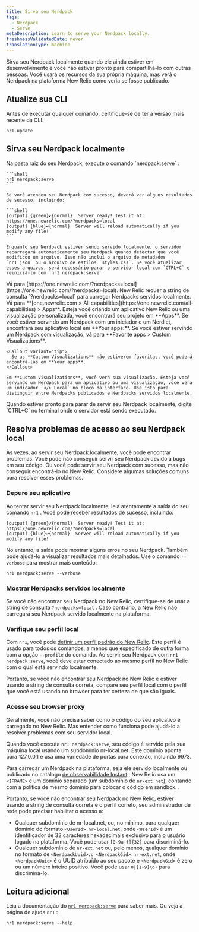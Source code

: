 ```yaml
---
title: Sirva seu Nerdpack
tags:
  - Nerdpack
  - Serve
metaDescription: Learn to serve your Nerdpack locally.
freshnessValidatedDate: never
translationType: machine
---
```


Sirva seu Nerdpack localmente quando ele ainda estiver em desenvolvimento e você não estiver pronto para compartilhá-lo com outras pessoas. Você usará os recursos da sua própria máquina, mas verá o Nerdpack na plataforma New Relic como veria se fosse publicado.

## Atualize sua CLI

Antes de executar qualquer comando, certifique-se de ter a versão mais recente da CLI:

```shell
nr1 update
```

## Sirva seu Nerdpack localmente

<Steps>
  <Step>
    Na pasta raiz do seu Nerdpack, execute o comando `nerdpack:serve` :

    ```shell
    nr1 nerdpack:serve
    ```

    Se você atendeu seu Nerdpack com sucesso, deverá ver alguns resultados de sucesso, incluindo:

    ```shell
    [output] {green}✔{normal}  Server ready! Test it at: https://one.newrelic.com/?nerdpacks=local
    [output] {blue}↩{normal}  Server will reload automatically if you modify any file!
    ```

    Enquanto seu Nerdpack estiver sendo servido localmente, o servidor recarregará automaticamente seu Nerdpack quando detectar que você modificou um arquivo. Isso não inclui o arquivo de metadados `nr1.json` ou o arquivo de estilos `styles.css`. Se você atualizar esses arquivos, será necessário parar o servidor local com `CTRL+C` e reiniciá-lo com `nr1 nerdpack:serve`.
  </Step>

  <Step>
    Vá para [https://one.newrelic.com/?nerdpacks=local](https://one.newrelic.com/?nerdpacks=local). New Relic requer a string de consulta `?nerdpacks=local` para carregar Nerdpacks servidos localmente.
  </Step>

  <Step>
    Vá para <DoNotTranslate>**[one.newrelic.com > All capabilities](https://one.newrelic.com/all-capabilities) > Apps**</DoNotTranslate>. Esteja você criando um aplicativo New Relic ou uma visualização personalizada, você encontrará seu projeto em <DoNotTranslate>**Apps**</DoNotTranslate>.
  </Step>

  <Step>
    Se você estiver servindo um Nerdpack com um iniciador e um Nerdlet, encontrará seu aplicativo local em <DoNotTranslate>**Your apps:**</DoNotTranslate>. Se você estiver servindo um Nerdpack com visualização, vá para <DoNotTranslate>**Favorite apps > Custom Visualizations**</DoNotTranslate>.

    <Callout variant="tip">
      Se as **Custom Visualizations** não estiverem favoritas, você poderá encontrá-las em **Your apps**.
    </Callout>

    Em **Custom Visualizations**, você verá sua visualização. Esteja você servindo um Nerdpack para um aplicativo ou uma visualização, você verá um indicador `</> Local` no bloco da interface. Use isto para distinguir entre Nerdpacks publicados e Nerdpacks servidos localmente.
  </Step>

  <Step>
    Quando estiver pronto para parar de servir seu Nerdpack localmente, digite `CTRL+C` no terminal onde o servidor está sendo executado.
  </Step>
</Steps>

## Resolva problemas de acesso ao seu Nerdpack local

Às vezes, ao servir seu Nerdpack localmente, você pode encontrar problemas. Você pode não conseguir servir seu Nerdpack devido a bugs em seu código. Ou você pode servir seu Nerdpack com sucesso, mas não conseguir encontrá-lo no New Relic. Considere algumas soluções comuns para resolver esses problemas.

### Depure seu aplicativo

Ao tentar servir seu Nerdpack localmente, leia atentamente a saída do seu comando `nr1` . Você pode receber resultados de sucesso, incluindo:

```shell
[output] {green}✔{normal}  Server ready! Test it at: https://one.newrelic.com/?nerdpacks=local
[output] {blue}↩{normal}  Server will reload automatically if you modify any file!
```

No entanto, a saída pode mostrar alguns erros no seu Nerdpack. Também pode ajudá-lo a visualizar resultados mais detalhados. Use o comando `--verbose` para mostrar mais conteúdo:

```shell
nr1 nerdpack:serve --verbose
```

### Mostrar Nerdpacks servidos localmente

Se você não encontrar seu Nerdpack no New Relic, certifique-se de usar a string de consulta `?nerdpacks=local` . Caso contrário, a New Relic não carregará seu Nerdpack servido localmente na plataforma.

### Verifique seu perfil local

Com `nr1`, você pode [definir um perfil padrão do New Relic](/docs/new-relic-solutions/build-nr-ui/nr1-cli/nr1-common/#nr1-profiles). Este perfil é usado para todos os comandos, a menos que especificado de outra forma com a opção `--profile` do comando. Ao servir seu Nerdpack com `nr1 nerdpack:serve`, você deve estar conectado ao mesmo perfil no New Relic com o qual está servindo localmente.

Portanto, se você não encontrar seu Nerdpack no New Relic e estiver usando a string de consulta correta, compare seu perfil local com o perfil que você está usando no browser para ter certeza de que são iguais.

### Acesse seu browser proxy

Geralmente, você não precisa saber como o código do seu aplicativo é carregado no New Relic. Mas entender como funciona pode ajudá-lo a resolver problemas com seu servidor local.

Quando você executa `nr1 nerdpack:serve`, seu código é servido pela sua máquina local usando um subdomínio nr-local.net. Este domínio aponta para 127.0.0.1 e usa uma variedade de portas para conexão, incluindo 9973.

Para carregar um Nerdpack na plataforma, seja ele servido localmente ou publicado no catálogo [de observabilidade Instant](https://newrelic.com/instant-observability) , New Relic usa um `<IFRAME>` e um domínio separado (um subdomínio de `nr-ext.net`), contando com a política de mesmo domínio para colocar o código em sandbox. .

Portanto, se você não encontrar seu Nerdpack no New Relic, estiver usando a string de consulta correta e o perfil correto, seu administrador de rede pode precisar habilitar o acesso a:

* Qualquer subdomínio de nr-local.net, ou, no mínimo, para qualquer domínio do formato `<UserId>.nr-local.net`, onde `<UserId>` é um identificador de 32 caracteres hexadecimais exclusivo para o usuário logado na plataforma. Você pode usar `[0-9a-f]{32}` para discriminá-lo.
* Qualquer subdomínio de `nr-ext.net` ou, pelo menos, qualquer domínio no formato de `<NerdpackUuid>.g <NerdpackGid>.nr-ext.net`, onde `<NerdpackUuid>` é o UUID atribuído ao seu pacote e `<NerdpackGid>` é zero ou um número inteiro positivo. Você pode usar `0|[1-9]\d+` para discriminá-lo.

## Leitura adicional

Leia a documentação do [`nr1 nerdpack:serve`](/explore-docs/nr1-nerdpack#nr1-nerdpackserve) para saber mais. Ou veja a página de ajuda `nr1` :

```shell
nr1 nerdpack:serve --help
```